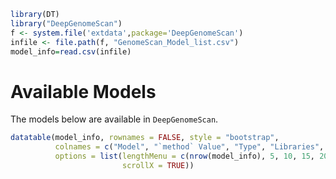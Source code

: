 
```r
library(DT)
library("DeepGenomeScan")
f <- system.file('extdata',package='DeepGenomeScan')
infile <- file.path(f, "GenomeScan_Model_list.csv")
model_info=read.csv(infile)


```

# Available Models

The models below are available in `DeepGenomeScan`. 

```r
datatable(model_info, rownames = FALSE, style = "bootstrap", 
          colnames = c("Model", "`method` Value", "Type", "Libraries", "Tuning Parameters"),
          options = list(lengthMenu = c(nrow(model_info), 5, 10, 15, 20), 
                         scrollX = TRUE))
```